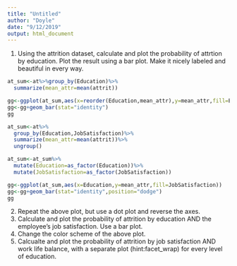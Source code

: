 ```yaml
---
title: "Untitled"
author: "Doyle"
date: "9/12/2019"
output: html_document
---
```


1. Using the attrition dataset, calculate and plot the probability of attrtion by education. Plot the result using a bar plot. Make it nicely labeled and beautiful in every way.

```r
at_sum<-at%>%group_by(Education)%>%
  summarize(mean_attr=mean(attrit))

gg<-ggplot(at_sum,aes(x=reorder(Education,mean_attr),y=mean_attr,fill=Education))   #,fill=Education))
gg<-gg+geom_bar(stat="identity")
gg

```

```r

at_sum<-at%>%
  group_by(Education,JobSatisfaction)%>%
  summarize(mean_attr=mean(attrit))%>%
  ungroup()

at_sum<-at_sum%>%
  mutate(Education=as_factor(Education))%>%
  mutate(JobSatisfaction=as_factor(JobSatisfaction))

gg<-ggplot(at_sum,aes(x=Education,y=mean_attr,fill=JobSatisfaction))
gg<-gg+geom_bar(stat="identity",position="dodge")
gg


```



2. Repeat the above plot, but use a dot plot and reverse the axes. 
3. Calculate and plot the probability of attrition by education AND the employee's job satisfaction. Use a bar plot. 
4. Change the color scheme of the above plot. 
5. Calcualte and plot the probability of attrition by job satisfaction AND work life balance, with a separate plot (hint:facet_wrap) for every level of education. 